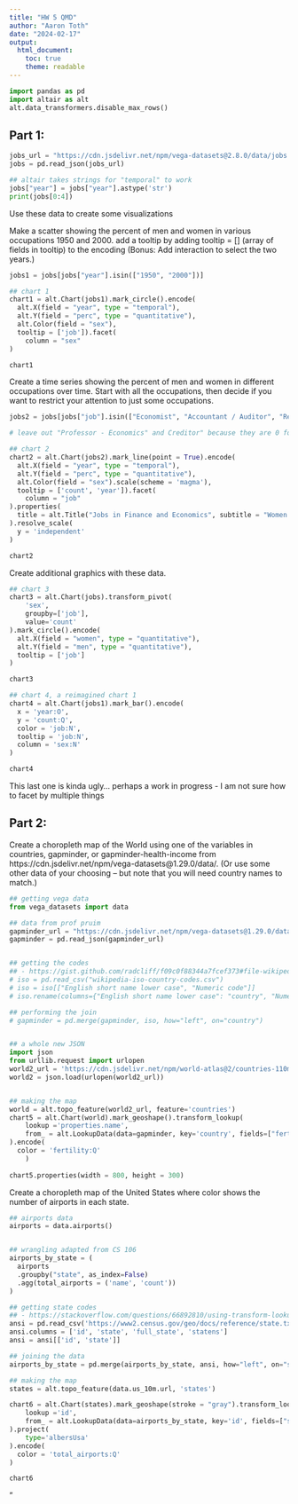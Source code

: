 ```yaml
---
title: "HW 5 QMD"
author: "Aaron Toth"
date: "2024-02-17"
output:
  html_document:
    toc: true
    theme: readable
---
```


```python
import pandas as pd 
import altair as alt 
alt.data_transformers.disable_max_rows()

```

## Part 1: 

```python
jobs_url = "https://cdn.jsdelivr.net/npm/vega-datasets@2.8.0/data/jobs.json"
jobs = pd.read_json(jobs_url)

## altair takes strings for "temporal" to work
jobs["year"] = jobs["year"].astype('str')
print(jobs[0:4])

```

Use these data to create some visualizations

Make a scatter showing the percent of men and women in various occupations 1950 and 2000.
add a tooltip by adding tooltip = [] (array of fields in tooltip) to the encoding (Bonus: Add interaction to select the two years.)

```python
jobs1 = jobs[jobs["year"].isin(["1950", "2000"])]

## chart 1 
chart1 = alt.Chart(jobs1).mark_circle().encode(
  alt.X(field = "year", type = "temporal"),
  alt.Y(field = "perc", type = "quantitative"),
  alt.Color(field = "sex"),
  tooltip = ['job']).facet(
    column = "sex"
)

chart1
```


Create a time series showing the percent of men and women in different occupations over time. Start with all the occupations, then decide if you want to restrict your attention to just some occupations.

```python
jobs2 = jobs[jobs["job"].isin(["Economist", "Accountant / Auditor", "Real Estate Agent", "Salesman", "Statistician / Actuary", "Stock Broker"])]

# leave out "Professor - Economics" and Creditor" because they are 0 for some reason 

## chart 2 
chart2 = alt.Chart(jobs2).mark_line(point = True).encode(
  alt.X(field = "year", type = "temporal"),
  alt.Y(field = "perc", type = "quantitative"),
  alt.Color(field = "sex").scale(scheme = 'magma'),
  tooltip = ['count', 'year']).facet(
    column = "job"
).properties(
  title = alt.Title("Jobs in Finance and Economics", subtitle = "Women surpass men in accounting and as real estate agents yet lag behind in other subfields")
).resolve_scale(
  y = 'independent'
)

chart2
```

Create additional graphics with these data.

```python

## chart 3 
chart3 = alt.Chart(jobs).transform_pivot(
    'sex',
    groupby=['job'],
    value='count'
).mark_circle().encode(
  alt.X(field = "women", type = "quantitative"),
  alt.Y(field = "men", type = "quantitative"),
  tooltip = ['job']
)

chart3

```
```python
## chart 4, a reimagined chart 1
chart4 = alt.Chart(jobs1).mark_bar().encode(
  x = 'year:O',
  y = 'count:Q',
  color = 'job:N',
  tooltip = 'job:N',
  column = 'sex:N'
)

chart4

```

This last one is kinda ugly... perhaps a work in progress - I am not sure how to facet by multiple things 


## Part 2: 


Create a choropleth map of the World using one of the variables in countries, gapminder, or gapminder-health-income from https://cdn.jsdelivr.net/npm/vega-datasets@1.29.0/data/. (Or use some other data of your choosing – but note that you will need country names to match.)

```python
## getting vega data
from vega_datasets import data

## data from prof pruim
gapminder_url = "https://cdn.jsdelivr.net/npm/vega-datasets@1.29.0/data/gapminder.json"
gapminder = pd.read_json(gapminder_url)


## getting the codes 
## - https://gist.github.com/radcliff/f09c0f88344a7fcef373#file-wikipedia-iso-country-codes-csv
# iso = pd.read_csv("wikipedia-iso-country-codes.csv")
# iso = iso[["English short name lower case", "Numeric code"]]
# iso.rename(columns={"English short name lower case": "country", "Numeric code": "id"}, inplace=True)

## performing the join
# gapminder = pd.merge(gapminder, iso, how="left", on="country")


## a whole new JSON
import json 
from urllib.request import urlopen
world2_url = 'https://cdn.jsdelivr.net/npm/world-atlas@2/countries-110m.json'
world2 = json.load(urlopen(world2_url))


## making the map
world = alt.topo_feature(world2_url, feature='countries')
chart5 = alt.Chart(world).mark_geoshape().transform_lookup(
    lookup ='properties.name',
    from_ = alt.LookupData(data=gapminder, key='country', fields=["fertility"])
).encode(
  color = 'fertility:Q'
    )
    
chart5.properties(width = 800, height = 300)

```


Create a choropleth map of the United States where color shows the number of airports in each state.

```python
## airports data
airports = data.airports()


## wrangling adapted from CS 106 
airports_by_state = (
  airports
  .groupby("state", as_index=False)
  .agg(total_airports = ('name', 'count'))
)

## getting state codes 
## - https://stackoverflow.com/questions/66892810/using-transform-lookup-for-an-altair-choropleth-figure
ansi = pd.read_csv('https://www2.census.gov/geo/docs/reference/state.txt', sep='|')
ansi.columns = ['id', 'state', 'full_state', 'statens']
ansi = ansi[['id', 'state']]

## joining the data
airports_by_state = pd.merge(airports_by_state, ansi, how="left", on="state")

## making the map
states = alt.topo_feature(data.us_10m.url, 'states')

chart6 = alt.Chart(states).mark_geoshape(stroke = "gray").transform_lookup(
    lookup ='id',
    from_ = alt.LookupData(data=airports_by_state, key='id', fields=["state", "total_airports"])
).project(
    type='albersUsa'
).encode(
  color = 'total_airports:Q'
)

chart6

```





"